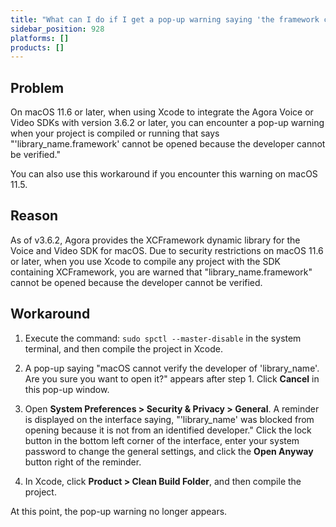 ```yaml
---
title: "What can I do if I get a pop-up warning saying 'the framework cannot be opened' when compiling an Xcode project?"
sidebar_position: 928
platforms: []
products: []
---
```



## Problem

On macOS 11.6 or later, when using Xcode to integrate the Agora Voice or Video SDKs with version 3.6.2 or later, you can encounter a pop-up warning when your project is compiled or running that says "'library_name.framework' cannot be opened because the developer cannot be verified."

<div class="alert note">
  You can also use this workaround if you encounter this warning on macOS 11.5.
</div>

## Reason

As of v3.6.2, Agora provides the XCFramework dynamic library for the Voice and Video SDK for macOS. Due to security restrictions on macOS 11.6 or later, when you use Xcode to compile any project with the SDK containing XCFramework, you are warned that "library_name.framework" cannot be opened because the developer cannot be verified.

## Workaround

1. Execute the command: `sudo spctl --master-disable` in the system terminal, and then compile the project in Xcode.

2. A pop-up saying "macOS cannot verify the developer of 'library_name'. Are you sure you want to open it?" appears after step 1. Click **Cancel** in this pop-up window.

3. Open **System Preferences > Security & Privacy > General**. A reminder is displayed on the interface saying, "'library_name' was blocked from opening because it is not from an identified developer." Click the lock button in the bottom left corner of the interface, enter your system password to change the general settings, and click the **Open Anyway** button right of the reminder.

4. In Xcode, click **Product > Clean Build Folder**, and then compile the project.

At this point, the pop-up warning no longer appears.
